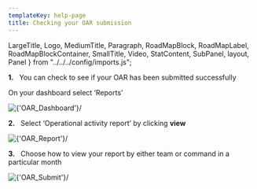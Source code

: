 ```yaml
---
templateKey: help-page
title: Checking your OAR submission
---
```

LargeTitle, Logo, MediumTitle, Paragraph, RoadMapBlock, RoadMapLabel, RoadMapBlockContainer, SmallTitle, Video, StatContent,
SubPanel, layout, Panel } from "../../../config/imports.js";

**1.** &nbsp; You can check to see if your OAR has been submitted successfully

   On your dashboard select ‘Reports’

<div style={{marginBottom: "20px"}}>
    <Image source={'/images/help/CheckSubmission/1.png'} alt={'OAR_Dashboard'}/>
</div>

**2.** &nbsp; Select ‘Operational activity report’ by clicking **view**

<div style={{marginBottom: "20px"}}>
    <Image source={'/images/help/CheckSubmission/2.png'} alt={'OAR_Report'}/>
</div>

**3.** &nbsp; Choose how to view your report by either team or command in a particular month

<div style={{marginBottom: "20px"}}>
    <Image source={'/images/help/CheckSubmission/3.png'} alt={'OAR_Submit'}/>
</div>
